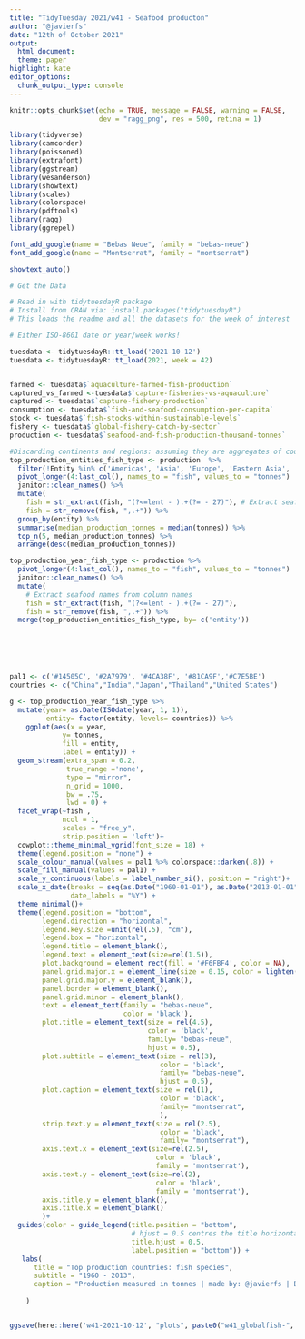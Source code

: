 ```yaml
---
title: "TidyTuesday 2021/w41 - Seafood producton"
author: "@javierfs"
date: "12th of October 2021"
output:
  html_document:
  theme: paper
highlight: kate
editor_options:
  chunk_output_type: console
---
```


```r
knitr::opts_chunk$set(echo = TRUE, message = FALSE, warning = FALSE, 
                      dev = "ragg_png", res = 500, retina = 1)

library(tidyverse)
library(camcorder)
library(poissoned)
library(extrafont)
library(ggstream)
library(wesanderson)
library(showtext)
library(scales)
library(colorspace)
library(pdftools)
library(ragg)
library(ggrepel)

font_add_google(name = "Bebas Neue", family = "bebas-neue")
font_add_google(name = "Montserrat", family = "montserrat")

showtext_auto() 


```

```r
# Get the Data

# Read in with tidytuesdayR package 
# Install from CRAN via: install.packages("tidytuesdayR")
# This loads the readme and all the datasets for the week of interest

# Either ISO-8601 date or year/week works!

tuesdata <- tidytuesdayR::tt_load('2021-10-12')
tuesdata <- tidytuesdayR::tt_load(2021, week = 42)


farmed <- tuesdata$`aquaculture-farmed-fish-production`
captured_vs_farmed <-tuesdata$`capture-fisheries-vs-aquaculture`
captured <- tuesdata$`capture-fishery-production`
consumption <- tuesdata$`fish-and-seafood-consumption-per-capita`
stock <- tuesdata$`fish-stocks-within-sustainable-levels`
fishery <- tuesdata$`global-fishery-catch-by-sector`
production <- tuesdata$`seafood-and-fish-production-thousand-tonnes`

```


```r
#Discarding continents and regions: assuming they are aggregates of countries
top_production_entities_fish_type <- production  %>% 
  filter(!Entity %in% c('Americas', 'Asia', 'Europe', 'Eastern Asia', 'European Union', 'South Eastern Asia', 'Southern Europe', 'Northern Europe', 'Eastern Europe', 'Northern America', 'World', 'Africa', 'Southern Asia', 'Net Food Importing Developing Countries', 'Low Income Food Deficit Countries', 'Least Developed Countries', 'South America','Indonesia', 'USSR', 'Eastern Africa', 'Europe, Western', 'Land Locked Developing Countries')) %>% 
  pivot_longer(4:last_col(), names_to = "fish", values_to = "tonnes")  %>% 
  janitor::clean_names() %>% 
  mutate(
    fish = str_extract(fish, "(?<=lent - ).+(?= - 27)"), # Extract seafood names from column names
    fish = str_remove(fish, ",.+")) %>% 
  group_by(entity) %>% 
  summarise(median_production_tonnes = median(tonnes)) %>% 
  top_n(5, median_production_tonnes) %>% 
  arrange(desc(median_production_tonnes))

top_production_year_fish_type <- production %>% 
  pivot_longer(4:last_col(), names_to = "fish", values_to = "tonnes")  %>% 
  janitor::clean_names() %>% 
  mutate(
    # Extract seafood names from column names
    fish = str_extract(fish, "(?<=lent - ).+(?= - 27)"),
    fish = str_remove(fish, ",.+")) %>% 
  merge(top_production_entities_fish_type, by= c('entity'))




  
```

```r
pal1 <- c('#14505C', '#2A7979', '#4CA38F', '#81CA9F','#C7E5BE')
countries <- c("China","India","Japan","Thailand","United States") 

g <- top_production_year_fish_type %>%
  mutate(year= as.Date(ISOdate(year, 1, 1)),
         entity= factor(entity, levels= countries)) %>%
    ggplot(aes(x = year, 
             y= tonnes, 
             fill = entity,
             label = entity)) +
  geom_stream(extra_span = 0.2, 
              true_range ='none', 
              type = "mirror", 
              n_grid = 1000, 
              bw = .75,
              lwd = 0) +
  facet_wrap(~fish , 
             ncol = 1, 
             scales = "free_y",
             strip.position = 'left')+
  cowplot::theme_minimal_vgrid(font_size = 18) +
  theme(legend.position = "none") +
  scale_colour_manual(values = pal1 %>% colorspace::darken(.8)) +
  scale_fill_manual(values = pal1) +
  scale_y_continuous(labels = label_number_si(), position = "right")+ 
  scale_x_date(breaks = seq(as.Date("1960-01-01"), as.Date("2013-01-01"), by="10 years"), 
               date_labels = "%Y") +
  theme_minimal()+
  theme(legend.position = "bottom",
        legend.direction = "horizontal",
        legend.key.size =unit(rel(.5), "cm"),
        legend.box = "horizontal",
        legend.title = element_blank(),
        legend.text = element_text(size=rel(1.5)),
        plot.background = element_rect(fill = '#F6FBF4', color = NA),
        panel.grid.major.x = element_line(size = 0.15, color = lighten('#14505C', 0.3)),
        panel.grid.major.y = element_blank(),
        panel.border = element_blank(),
        panel.grid.minor = element_blank(),
        text = element_text(family = "bebas-neue",
                            color = 'black'),
        plot.title = element_text(size = rel(4.5), 
                                  color = 'black',
                                  family= "bebas-neue",
                                  hjust = 0.5),
        plot.subtitle = element_text(size = rel(3), 
                                     color = 'black',
                                     family= "bebas-neue",
                                     hjust = 0.5),
        plot.caption = element_text(size = rel(1), 
                                     color = 'black',
                                     family= "montserrat",
                                     ),
        strip.text.y = element_text(size = rel(2.5), 
                                     color = 'black',
                                     family= "montserrat"),
        axis.text.x = element_text(size=rel(2.5),
                                    color = 'black',
                                    family = 'montserrat'),
        axis.text.y = element_text(size=rel(2),
                                    color = 'black',
                                    family = 'montserrat'),
        axis.title.y = element_blank(),
        axis.title.x = element_blank()
        )+
  guides(color = guide_legend(title.position = "bottom", 
                              # hjust = 0.5 centres the title horizontally
                              title.hjust = 0.5,
                              label.position = "bottom")) +
   labs(
      title = "Top production countries: fish species",
      subtitle = "1960 - 2013",
      caption = "Production measured in tonnes | made by: @javierfs | Data Source: OurWorldinData.org "
   
    ) 


ggsave(here::here('w41-2021-10-12', "plots", paste0("w41_globalfish-", format(Sys.time(), "%Y%m%d_%H%M%S"), ".png")), dpi = 320, height = 6, width = 4)

  
```

